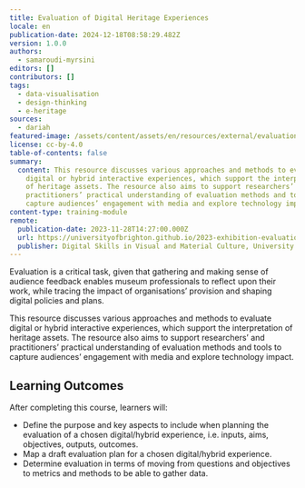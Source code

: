 ```yaml
---
title: Evaluation of Digital Heritage Experiences
locale: en
publication-date: 2024-12-18T08:58:29.482Z
version: 1.0.0
authors:
  - samaroudi-myrsini
editors: []
contributors: []
tags:
  - data-visualisation
  - design-thinking
  - e-heritage
sources:
  - dariah
featured-image: /assets/content/assets/en/resources/external/evaluation-of-digital-heritage-experiences/featured-image.png
license: cc-by-4.0
table-of-contents: false
summary:
  content: This resource discusses various approaches and methods to evaluate
    digital or hybrid interactive experiences, which support the interpretation
    of heritage assets. The resource also aims to support researchers’ and
    practitioners’ practical understanding of evaluation methods and tools to
    capture audiences’ engagement with media and explore technology impact.
content-type: training-module
remote:
  publication-date: 2023-11-28T14:27:00.000Z
  url: https://universityofbrighton.github.io/2023-exhibition-evaluation/
  publisher: Digital Skills in Visual and Material Culture, University of Brighton
---
```

Evaluation is a critical task, given that gathering and making sense of audience feedback enables museum professionals to reflect upon their work, while tracing the impact of organisations’ provision and shaping digital policies and plans.

This resource discusses various approaches and methods to evaluate digital or hybrid interactive experiences, which support the interpretation of heritage assets. The resource also aims to support researchers’ and practitioners’ practical understanding of evaluation methods and tools to capture audiences’ engagement with media and explore technology impact.

## Learning Outcomes

After completing this course, learners will:

* Define the purpose and key aspects to include when planning the evaluation of a chosen digital/hybrid experience, i.e. inputs, aims, objectives, outputs, outcomes.
* Map a draft evaluation plan for a chosen digital/hybrid experience.
* Determine evaluation in terms of moving from questions and objectives to metrics and methods to be able to gather data.

<ExternalResource title="Interested in learning more?" subtitle="Check out the tutorial Evaluation of Digital Heritage Experiences" url="https://universityofbrighton.github.io/2023-exhibition-evaluation/" />
